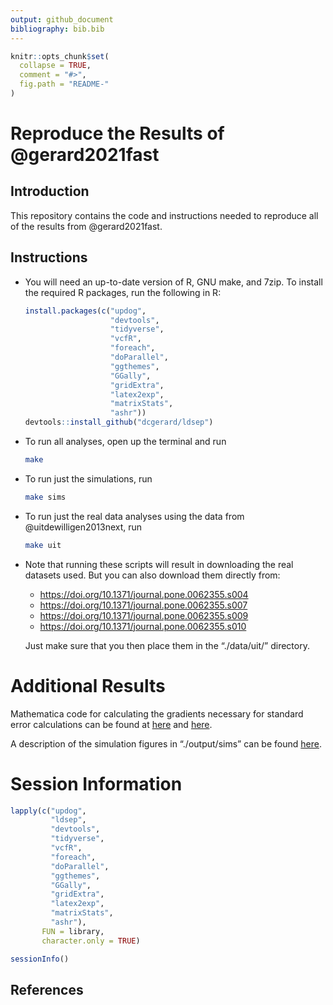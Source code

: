 ```yaml
---
output: github_document
bibliography: bib.bib
---
```


<!-- README.md is generated from README.Rmd. Please edit that file -->

```r
knitr::opts_chunk$set(
  collapse = TRUE,
  comment = "#>",
  fig.path = "README-"
)
```

# Reproduce the Results of @gerard2021fast

## Introduction

This repository contains the code and instructions needed to reproduce all of
the results from @gerard2021fast.

## Instructions

- You will need an up-to-date version of R, GNU make, and 7zip. To install the required R packages, run the following in R:

    ```r
    install.packages(c("updog", 
                       "devtools", 
                       "tidyverse", 
                       "vcfR",
                       "foreach",
                       "doParallel", 
                       "ggthemes", 
                       "GGally",
                       "gridExtra",
                       "latex2exp",
                       "matrixStats",
                       "ashr"))
    devtools::install_github("dcgerard/ldsep")
    ```

- To run all analyses, open up the terminal and run

    ```bash
    make
    ```

- To run just the simulations, run

    ```bash
    make sims
    ```

- To run just the real data analyses using the data from 
@uitdewilligen2013next, run

    ```bash
    make uit
    ```

- Note that running these scripts will result in downloading the real datasets
used. But you can also download them directly from:

    - <https://doi.org/10.1371/journal.pone.0062355.s004>
    - <https://doi.org/10.1371/journal.pone.0062355.s007>
    - <https://doi.org/10.1371/journal.pone.0062355.s009>
    - <https://doi.org/10.1371/journal.pone.0062355.s010>

    Just make sure that you then place them in the "./data/uit/" directory.

# Additional Results

Mathematica code for calculating the gradients necessary for standard error calculations can be found at [here](./code/gradients.nb) and [here](./code/gradients.md).

A description of the simulation figures in "./output/sims" can be found [here](./output/sims/README.md).

# Session Information

```r
lapply(c("updog", 
         "ldsep", 
         "devtools",
         "tidyverse", 
         "vcfR",
         "foreach",
         "doParallel", 
         "ggthemes", 
         "GGally",
         "gridExtra",
         "latex2exp",
         "matrixStats",
         "ashr"), 
       FUN = library,
       character.only = TRUE)
```
```r
sessionInfo()
```

## References

